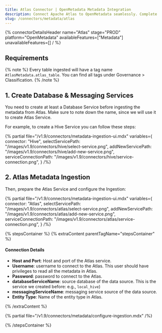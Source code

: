 ```yaml
---
title: Atlas Connector | OpenMetadata Metadata Integration
description: Connect Apache Atlas to OpenMetadata seamlessly. Complete setup guide, configuration steps, and best practices for Atlas metadata connector integration.
slug: /connectors/metadata/atlas
---
```





{% connectorDetailsHeader
name="Atlas"
stage="PROD"
platform="OpenMetadata"
availableFeatures=["Metadata"]
unavailableFeatures=[]
/ %}

<IngestionModeTiles yamlPath="/snippets/connectors/metadata/atlas/yaml" />

## Requirements

{% note %}
Every table ingested will have a tag name `AtlasMetadata.atlas_table`. You can find all tags under
Governance > Classification.
{% /note %}

## 1. Create Database & Messaging Services

You need to create at least a Database Service before ingesting the metadata from Atlas. Make sure to note down the name, since
we will use it to create Atlas Service.

For example, to create a Hive Service you can follow these steps:

{% partial 
  file="/v1.9/connectors/metadata-ingestion-ui.mdx" 
  variables={
    connector: "Hive", 
    selectServicePath: "/images/v1.9/connectors/hive/select-service.png",
    addNewServicePath: "/images/v1.9/connectors/hive/add-new-service.png",
    serviceConnectionPath: "/images/v1.9/connectors/hive/service-connection.png",
} 
/%}

## 2. Atlas Metadata Ingestion

Then, prepare the Atlas Service and configure the Ingestion:

{% partial 
  file="/v1.9/connectors/metadata-ingestion-ui.mdx" 
  variables={
    connector: "Atlas", 
    selectServicePath: "/images/v1.9/connectors/atlas/select-service.png",
    addNewServicePath: "/images/v1.9/connectors/atlas/add-new-service.png",
    serviceConnectionPath: "/images/v1.9/connectors/atlas/service-connection.png",
} 
/%}

{% stepsContainer %}
{% extraContent parentTagName="stepsContainer" %}

#### Connection Details

- **Host and Port**: Host and port of the Atlas service.
- **Username**: username to connect  to the Atlas. This user should have privileges to read all the metadata in Atlas.
- **Password**: password to connect  to the Atlas.
- **databaseServiceName**: source database of the data source. This is the service we created before: e.g., `local_hive`)
- **messagingServiceName**: messaging service source of the data source.
- **Entity Type**: Name of the entity type in Atlas.

{% /extraContent %}

<TestConnection />

{% partial file="/v1.9/connectors/metadata/configure-ingestion.mdx" /%}

<IngestionScheduleAndDeploy />

{% /stepsContainer %}
